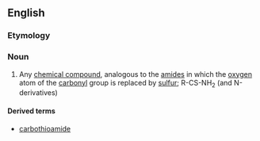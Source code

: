 ==English==

===Etymology===
{{prefix|en|thio|amide}}

===Noun===
{{wikipedia}}
{{en-noun}}

# {{lb|en|organic chemistry}} Any [[chemical compound]], analogous to the [[amide]]s in which the [[oxygen]] atom of the [[carbonyl]] group is replaced by [[sulfur]]; R-CS-NH<sub>2</sub> (and N-derivatives)

====Derived terms====
* [[carbothioamide]]